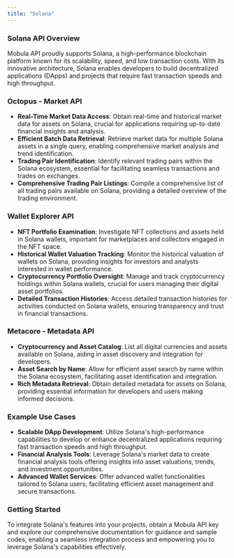 ```yaml
---
title: "Solana"
---
```


### Solana API Overview

Mobula API proudly supports Solana, a high-performance blockchain platform known for its scalability, speed, and low transaction costs. With its innovative architecture, Solana enables developers to build decentralized applications (DApps) and projects that require fast transaction speeds and high throughput.

### Octopus - Market API

- **Real-Time Market Data Access**: Obtain real-time and historical market data for assets on Solana, crucial for applications requiring up-to-date financial insights and analysis.
- **Efficient Batch Data Retrieval**: Retrieve market data for multiple Solana assets in a single query, enabling comprehensive market analysis and trend identification.
- **Trading Pair Identification**: Identify relevant trading pairs within the Solana ecosystem, essential for facilitating seamless transactions and trades on exchanges.
- **Comprehensive Trading Pair Listings**: Compile a comprehensive list of all trading pairs available on Solana, providing a detailed overview of the trading environment.

### Wallet Explorer API

- **NFT Portfolio Examination**: Investigate NFT collections and assets held in Solana wallets, important for marketplaces and collectors engaged in the NFT space.
- **Historical Wallet Valuation Tracking**: Monitor the historical valuation of wallets on Solana, providing insights for investors and analysts interested in wallet performance.
- **Cryptocurrency Portfolio Oversight**: Manage and track cryptocurrency holdings within Solana wallets, crucial for users managing their digital asset portfolios.
- **Detailed Transaction Histories**: Access detailed transaction histories for activities conducted on Solana wallets, ensuring transparency and trust in financial transactions.

### Metacore - Metadata API

- **Cryptocurrency and Asset Catalog**: List all digital currencies and assets available on Solana, aiding in asset discovery and integration for developers.
- **Asset Search by Name**: Allow for efficient asset search by name within the Solana ecosystem, facilitating asset identification and integration.
- **Rich Metadata Retrieval**: Obtain detailed metadata for assets on Solana, providing essential information for developers and users making informed decisions.

### Example Use Cases

- **Scalable DApp Development**: Utilize Solana's high-performance capabilities to develop or enhance decentralized applications requiring fast transaction speeds and high throughput.
- **Financial Analysis Tools**: Leverage Solana's market data to create financial analysis tools offering insights into asset valuations, trends, and investment opportunities.
- **Advanced Wallet Services**: Offer advanced wallet functionalities tailored to Solana users, facilitating efficient asset management and secure transactions.

### Getting Started

To integrate Solana's features into your projects, obtain a Mobula API key and explore our comprehensive documentation for guidance and sample codes, enabling a seamless integration process and empowering you to leverage Solana's capabilities effectively.
